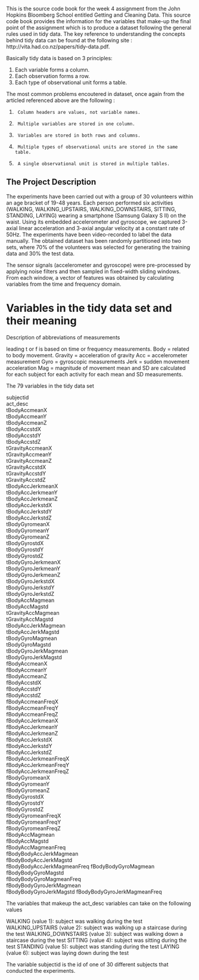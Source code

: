 This is the source code book for the week 4 assignment from the John Hopkins Bloomberg School entitled Getting and Cleaning Data. This source code book provides the information for the variables that make-up the final point of the assignment which is to produce a dataset following the general rules used in tidy data. The key reference to understanding the concepts behind tidy data can be found at the following site : http://vita.had.co.nz/papers/tidy-data.pdf.

Basically tidy data is based on 3 principles:

1. Each variable forms a column.
2. Each observation forms a row.
3. Each type of observational unit forms a table.

The most common problems encoutered in dataset, once again from the articled referenced above are the following :

1.      Column headers are values, not variable names.
2.      Multiple variables are stored in one column.
3.      Variables are stored in both rows and columns.
4.      Multiple types of observational units are stored in the same table. 
5.      A single observational unit is stored in multiple tables.


## The Project Description

The experiments have been carried out with a group of 30 volunteers within an age bracket of 19-48 years. Each person performed six activities (WALKING, WALKING_UPSTAIRS, WALKING_DOWNSTAIRS, SITTING, STANDING, LAYING) wearing a smartphone (Samsung Galaxy S II) on the waist. Using its embedded accelerometer and gyroscope, we captured 3-axial linear acceleration and 3-axial angular velocity at a constant rate of 50Hz. The experiments have been video-recorded to label the data manually. The obtained dataset has been randomly partitioned into two sets, where 70% of the volunteers was selected for generating the training data and 30% the test data.

The sensor signals (accelerometer and gyroscope) were pre-processed by applying noise filters and then sampled in fixed-width sliding windows. From each window, a vector of features was obtained by calculating variables from the time and frequency domain.


# Variables in the tidy data set and their meaning

Description of abbreviations of measurements

leading t or f is based on time or frequency measurements.
Body = related to body movement.
Gravity = acceleration of gravity
Acc = accelerometer measurement
Gyro = gyroscopic measurements
Jerk = sudden movement acceleration
Mag = magnitude of movement
mean and SD are calculated for each subject for each activity for each mean and SD measurements.

The 79 variables in the tidy data set 

subjectid                    
act_desc                     
tBodyAccmeanX               
tBodyAccmeanY                
tBodyAccmeanZ                
tBodyAccstdX                
tBodyAccstdY                 
tBodyAccstdZ                 
tGravityAccmeanX            
tGravityAccmeanY             
tGravityAccmeanZ             
tGravityAccstdX             
tGravityAccstdY              
tGravityAccstdZ              
tBodyAccJerkmeanX           
tBodyAccJerkmeanY            
tBodyAccJerkmeanZ            
tBodyAccJerkstdX            
tBodyAccJerkstdY             
tBodyAccJerkstdZ             
tBodyGyromeanX              
tBodyGyromeanY               
tBodyGyromeanZ               
tBodyGyrostdX               
tBodyGyrostdY                
tBodyGyrostdZ                
tBodyGyroJerkmeanX          
tBodyGyroJerkmeanY           
tBodyGyroJerkmeanZ           
tBodyGyroJerkstdX           
tBodyGyroJerkstdY            
tBodyGyroJerkstdZ            
tBodyAccMagmean             
tBodyAccMagstd               
tGravityAccMagmean           
tGravityAccMagstd           
tBodyAccJerkMagmean          
tBodyAccJerkMagstd           
tBodyGyroMagmean           
tBodyGyroMagstd              
tBodyGyroJerkMagmean         
tBodyGyroJerkMagstd         
fBodyAccmeanX           
fBodyAccmeanY                
fBodyAccmeanZ               
fBodyAccstdX                 
fBodyAccstdY                 
fBodyAccstdZ                
fBodyAccmeanFreqX            
fBodyAccmeanFreqY            
fBodyAccmeanFreqZ           
fBodyAccJerkmeanX            
fBodyAccJerkmeanY            
fBodyAccJerkmeanZ           
fBodyAccJerkstdX             
fBodyAccJerkstdY             
fBodyAccJerkstdZ            
fBodyAccJerkmeanFreqX        
fBodyAccJerkmeanFreqY        
fBodyAccJerkmeanFreqZ       
fBodyGyromeanX               
fBodyGyromeanY               
fBodyGyromeanZ              
fBodyGyrostdX                
fBodyGyrostdY                
fBodyGyrostdZ               
fBodyGyromeanFreqX           
fBodyGyromeanFreqY           
fBodyGyromeanFreqZ          
fBodyAccMagmean              
fBodyAccMagstd               
fBodyAccMagmeanFreq         
fBodyBodyAccJerkMagmean      
fBodyBodyAccJerkMagstd       
fBodyBodyAccJerkMagmeanFreq 
fBodyBodyGyroMagmean         
fBodyBodyGyroMagstd          
fBodyBodyGyroMagmeanFreq    
fBodyBodyGyroJerkMagmean     
fBodyBodyGyroJerkMagstd
fBodyBodyGyroJerkMagmeanFreq

The variables that makeup the act_desc variables can take on the following values

WALKING (value 1): subject was walking during the test
WALKING_UPSTAIRS (value 2): subject was walking up a staircase during the test
WALKING_DOWNSTAIRS (value 3): subject was walking down a staircase during the test
SITTING (value 4): subject was sitting during the test
STANDING (value 5): subject was standing during the test
LAYING (value 6): subject was laying down during the test

The variable subjectid is the id of one of 30 different subjects that conducted the experiments.
